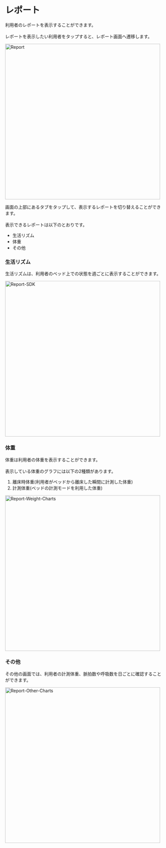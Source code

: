 # レポート

利用者のレポートを表示することができます。<br></br>
レポートを表示したい利用者をタップすると、レポート画面へ遷移します。

<Image src="/assets/report/report.png" alt="Report" height="500" />

画面の上部にあるタブをタップして、表示するレポートを切り替えることができます。<br></br>
表示できるレポートは以下のとおりです。

- 生活リズム
- 体重
- その他

### 生活リズム

生活リズムは、利用者のベッド上での状態を週ごとに表示することができます。

<Image src="/assets/report/report-sdk.png" alt="Report-SDK" height="500" />

### 体重

体重は利用者の体重を表示することができます。<br></br>
表示している体重のグラフには以下の2種類があります。

1. 離床時体重(利用者がベッドから離床した瞬間に計測した体重)
2. 計測体重(ベッドの計測モードを利用した体重)

<Image src="/assets/report/report-weight-charts.png" alt="Report-Weight-Charts" height="500" />

### その他

その他の画面では、利用者の計測体重、脈拍数や呼吸数を日ごとに確認することができます。

<Image src="/assets/report/report-other-charts.png" alt="Report-Other-Charts" height="500" />
